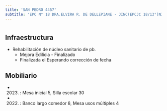 ```yaml
---
title: 'SAN PEDRO 4457'
subtitle: 'EPC N° 18 DRA.ELVIRA R. DE DELLEPIANE - JINC(EPCJC 18/13°)NIÑOS LATINOAMERICANOS'
---
```


#
## Infraestructura

* Rehabilitación de núcleo sanitario de pb. 
    + Mejora Edilicia - Finalizado 
    + Finalizada el Esperando corrección de fecha 






## Mobiliario

*  (2023) : Mesa inicial 5, Silla escolar 30 

*  (2022) : Banco largo comedor 8, Mesa usos múltiples 4 



